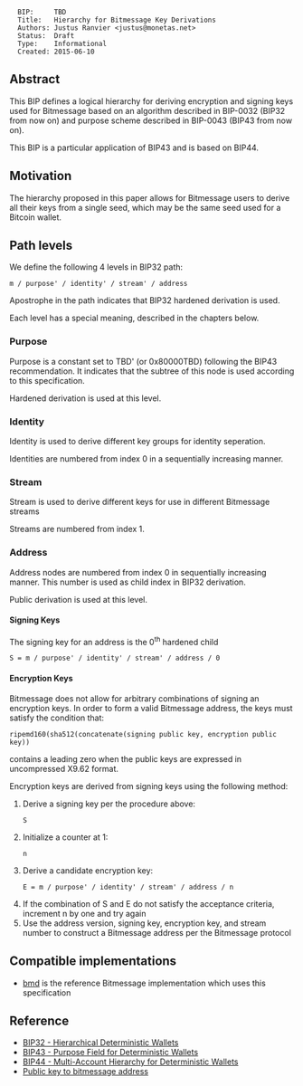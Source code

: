 <pre>
  BIP:     TBD
  Title:   Hierarchy for Bitmessage Key Derivations
  Authors: Justus Ranvier <justus@monetas.net>
  Status:  Draft
  Type:    Informational
  Created: 2015-06-10
</pre>

==Abstract==

This BIP defines a logical hierarchy for deriving encryption and signing keys used for Bitmessage based on an algorithm described in BIP-0032 (BIP32 from now on) and purpose scheme described in BIP-0043 (BIP43 from now on).

This BIP is a particular application of BIP43 and is based on BIP44.

==Motivation==

The hierarchy proposed in this paper allows for Bitmessage users to derive all their keys from a single seed, which may be the same seed used for a Bitcoin wallet.

==Path levels==

We define the following 4 levels in BIP32 path:

<pre>
m / purpose' / identity' / stream' / address
</pre>

Apostrophe in the path indicates that BIP32 hardened derivation is used.

Each level has a special meaning, described in the chapters below.

===Purpose===

Purpose is a constant set to TBD' (or 0x80000TBD) following the BIP43 recommendation. It indicates that the subtree of this node is used according to this specification.

Hardened derivation is used at this level.

===Identity===

Identity is used to derive different key groups for identity seperation.

Identities are numbered from index 0 in a sequentially increasing manner.

===Stream===

Stream is used to derive different keys for use in different Bitmessage streams

Streams are numbered from index 1.

===Address===

Address nodes are numbered from index 0 in sequentially increasing manner. This number is used as child index in BIP32 derivation.

Public derivation is used at this level.

====Signing Keys====

The signing key for an address is the 0<sup>th</sup> hardened child

<pre>S = m / purpose' / identity' / stream' / address / 0</pre>

====Encryption Keys====

Bitmessage does not allow for arbitrary combinations of signing an encryption keys. In order to form a valid Bitmessage address, the keys must satisfy the condition that: <pre>ripemd160(sha512(concatenate(signing public key, encryption public key))</pre> contains a leading zero when the public keys are expressed in uncompressed X9.62 format.

Encryption keys are derived from signing keys using the following method:

# Derive a signing key per the procedure above: <pre>S</pre>
# Initialize a counter at 1: <pre>n</pre>
# Derive a candidate encryption key: <pre>E = m / purpose' / identity' / stream' / address / n</pre>
# If the combination of S and E do not satisfy the acceptance criteria, increment n by one and try again
# Use the address version, signing key, encryption key, and stream number to construct a Bitmessage address per the Bitmessage protocol

==Compatible implementations==

* [[https://github.com/monetas/bmd|bmd]] is the reference Bitmessage implementation which uses this specification

==Reference==

* [[bip-0032.mediawiki|BIP32 - Hierarchical Deterministic Wallets]]
* [[bip-0043.mediawiki|BIP43 - Purpose Field for Deterministic Wallets]]
* [[bip-0044.mediawiki|BIP44 - Multi-Account Hierarchy for Deterministic Wallets]]
* [[https://bitmessage.org/wiki/Public_key_to_bitmessage_address|Public key to bitmessage address]]
